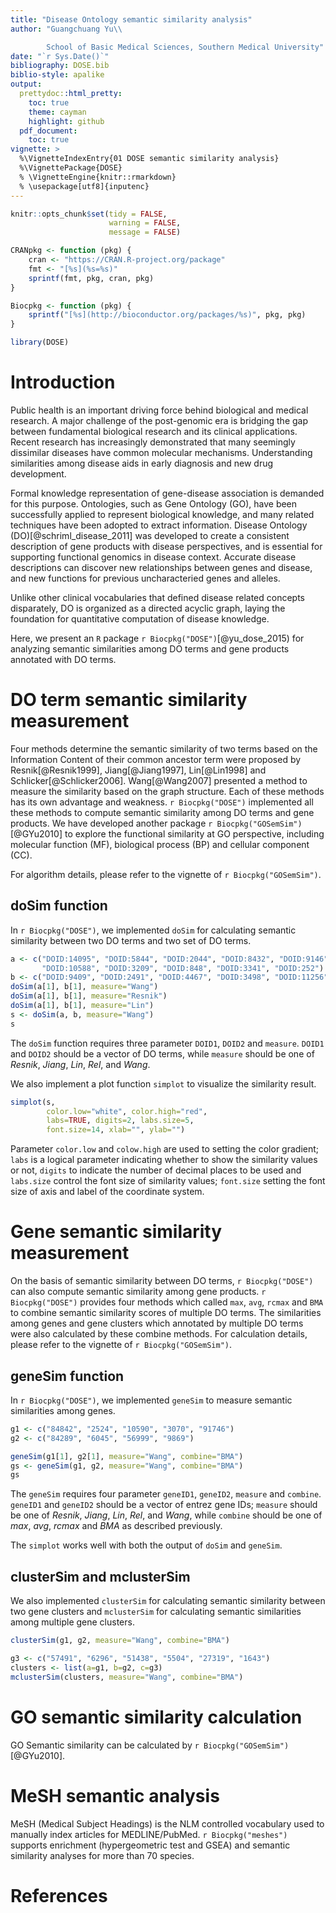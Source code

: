 ```yaml
---
title: "Disease Ontology semantic similarity analysis"
author: "Guangchuang Yu\\

        School of Basic Medical Sciences, Southern Medical University"
date: "`r Sys.Date()`"
bibliography: DOSE.bib
biblio-style: apalike
output:
  prettydoc::html_pretty:
    toc: true
    theme: cayman
    highlight: github
  pdf_document:
    toc: true
vignette: >
  %\VignetteIndexEntry{01 DOSE semantic similarity analysis}
  %\VignettePackage{DOSE}
  % \VignetteEngine{knitr::rmarkdown}
  % \usepackage[utf8]{inputenc}
---
```


```r
knitr::opts_chunk$set(tidy = FALSE,
                      warning = FALSE,
                      message = FALSE)

CRANpkg <- function (pkg) {
    cran <- "https://CRAN.R-project.org/package"
    fmt <- "[%s](%s=%s)"
    sprintf(fmt, pkg, cran, pkg)
}

Biocpkg <- function (pkg) {
    sprintf("[%s](http://bioconductor.org/packages/%s)", pkg, pkg)
}

```

```r
library(DOSE)
```

# Introduction

Public health is an important driving force behind biological and medical research.
A major challenge of the post-genomic era is bridging the gap between fundamental biological research and its clinical applications.
Recent research has increasingly demonstrated that many seemingly dissimilar diseases have common molecular mechanisms.
Understanding similarities among disease aids in early diagnosis and new drug development.


Formal knowledge representation of gene-disease association is demanded for this purpose.
Ontologies, such as Gene Ontology (GO), have been successfully applied to represent biological knowledge, and many related techniques have been adopted to extract information.
Disease Ontology (DO)[@schriml_disease_2011] was developed to create a consistent description of gene products with disease perspectives, and is essential for supporting functional genomics in disease context.
Accurate disease descriptions can discover new relationships between genes and disease, and new functions for previous uncharacteried genes and alleles.


Unlike other clinical vocabularies that defined disease related concepts disparately, DO is organized as a directed acyclic graph, laying the foundation for quantitative computation of disease knowledge.

Here, we present an `R` package `r Biocpkg("DOSE")`[@yu_dose_2015) for analyzing semantic similarities among DO terms and gene products annotated with DO terms.


# DO term semantic similarity measurement

Four methods determine the semantic similarity of two terms based on the Information Content of
their common ancestor term were proposed by Resnik[@Resnik1999], Jiang[@Jiang1997],
Lin[@Lin1998] and Schlicker[@Schlicker2006]. Wang[@Wang2007] presented a method to measure the similarity based on the graph structure. Each of these methods has its own advantage and weakness. `r Biocpkg("DOSE")` implemented all these methods to compute semantic similarity among DO terms and gene products. We have developed another package `r Biocpkg("GOSemSim")`[@GYu2010] to explore the functional similarity at GO perspective, including molecular function (MF), biological process (BP) and cellular component (CC).


For algorithm details, please refer to the vignette of `r Biocpkg("GOSemSim")`.

## doSim function

In `r Biocpkg("DOSE")`, we implemented `doSim` for calculating semantic similarity between two DO terms and two set of DO terms.

```r
a <- c("DOID:14095", "DOID:5844", "DOID:2044", "DOID:8432", "DOID:9146",
       "DOID:10588", "DOID:3209", "DOID:848", "DOID:3341", "DOID:252")
b <- c("DOID:9409", "DOID:2491", "DOID:4467", "DOID:3498", "DOID:11256")
doSim(a[1], b[1], measure="Wang")
doSim(a[1], b[1], measure="Resnik")
doSim(a[1], b[1], measure="Lin")
s <- doSim(a, b, measure="Wang")
s
```

The `doSim` function requires three parameter `DOID1`, `DOID2` and `measure`. `DOID1` and `DOID2` should be a vector of DO terms, while `measure` should be one of _Resnik_, _Jiang_, _Lin_, _Rel_, and _Wang_.


We also implement a plot function `simplot` to visualize the similarity result.
```r
simplot(s,
        color.low="white", color.high="red",
        labs=TRUE, digits=2, labs.size=5,
        font.size=14, xlab="", ylab="")
```

Parameter `color.low` and `colow.high` are used to setting the color gradient; `labs` is a logical parameter indicating whether to show the similarity values or not, `digits` to indicate the number of decimal places to be used and `labs.size` control the font size of similarity values; `font.size` setting the font size of axis and label of the coordinate system.

# Gene semantic similarity measurement

On the basis of semantic similarity between DO terms, `r Biocpkg("DOSE")` can also compute semantic similarity among gene products. `r Biocpkg("DOSE")` provides four methods which called `max`, `avg`, `rcmax` and `BMA` to combine semantic similarity scores of multiple DO terms. The similarities among genes and gene clusters which annotated by multiple DO terms were also calculated by these combine methods. For calculation details, please refer to the vignette of `r Biocpkg("GOSemSim")`.

## geneSim function

In `r Biocpkg("DOSE")`, we implemented `geneSim` to measure semantic similarities among genes.

```r
g1 <- c("84842", "2524", "10590", "3070", "91746")
g2 <- c("84289", "6045", "56999", "9869")

geneSim(g1[1], g2[1], measure="Wang", combine="BMA")
gs <- geneSim(g1, g2, measure="Wang", combine="BMA")
gs
```

The `geneSim` requires four parameter `geneID1`, `geneID2`, `measure` and `combine`. `geneID1` and `geneID2` should be a vector of entrez gene IDs; `measure` should be one of _Resnik_, _Jiang_, _Lin_, _Rel_, and _Wang_, while `combine` should be one of _max_, _avg_, _rcmax_ and _BMA_ as described previously.

The `simplot` works well with both the output of `doSim` and `geneSim`.


## clusterSim and mclusterSim

We also implemented `clusterSim` for calculating semantic similarity between two gene clusters and `mclusterSim` for calculating semantic similarities among multiple gene clusters.

```r
clusterSim(g1, g2, measure="Wang", combine="BMA")
```

```r
g3 <- c("57491", "6296", "51438", "5504", "27319", "1643")
clusters <- list(a=g1, b=g2, c=g3)
mclusterSim(clusters, measure="Wang", combine="BMA")
```


# GO semantic similarity calculation

GO Semantic similarity can be calculated by `r Biocpkg("GOSemSim")`[@GYu2010].


# MeSH semantic analysis

MeSH (Medical Subject Headings) is the NLM controlled vocabulary used
to manually index articles for MEDLINE/PubMed. `r Biocpkg("meshes")`
supports enrichment (hypergeometric test and GSEA) and semantic
similarity analyses for more than 70 species.


# References
